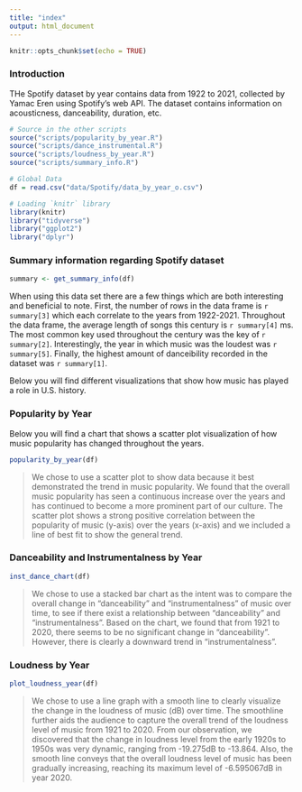 ```yaml
---
title: "index"
output: html_document
---
```


```r
knitr::opts_chunk$set(echo = TRUE)
```

### Introduction
THe Spotify dataset by year contains data from 1922 to 2021, collected by Yamac Eren using Spotify's web API. The dataset contains information on acousticness, danceability, duration, etc.

```r
# Source in the other scripts
source("scripts/popularity_by_year.R")
source("scripts/dance_instrumental.R")
source("scripts/loudness_by_year.R")
source("scripts/summary_info.R")

# Global Data
df = read.csv("data/Spotify/data_by_year_o.csv")

# Loading `knitr` library
library(knitr)
library("tidyverse")
library("ggplot2")
library("dplyr")

```
### Summary information regarding Spotify dataset

```r
summary <- get_summary_info(df)
```

When using this data set there are a few things which are both interesting and beneficial to note. First, the number of rows in the data frame is `r summary[3]` which each correlate to the years from 1922-2021. Throughout the data frame, the average length of songs this century is `r summary[4]` ms. The most common key used throughout the century was the key of `r summary[2]`. Interestingly, the year in which music was the loudest was `r summary[5]`. Finally, the highest amount of danceibility recorded in the dataset was `r summary[1]`.

Below you will find different visualizations that show how music has played a role in U.S. history.

### Popularity by Year

Below you will find a chart that shows a scatter plot visualization of how 
music popularity has changed throughout the years. 

```r
popularity_by_year(df)
```

>We chose to use a scatter plot to show data because it best demonstrated the 
trend in music popularity. We found that the overall music popularity has seen 
a continuous increase over the years and has continued to become a more 
prominent part of our culture. The scatter plot shows a strong positive 
correlation between the popularity of music (y-axis) over the years (x-axis) 
and we included a line of best fit to show the general trend. 

### Danceability and Instrumentalness by Year

```r
inst_dance_chart(df)
```

>We chose to use a stacked bar chart as the intent was to compare the overall change in "danceability" and "instrumentalness" of music over time, to see if there exist a relationship between "danceability" and "instrumentalness". Based on the chart, we found that from 1921 to 2020, there seems to be no significant change in "danceability". However, there is clearly a downward trend in "instrumentalness".

### Loudness by Year

```r
plot_loudness_year(df)
```

>We chose to use a line graph with a smooth line to clearly visualize the change
in the loudness of music (dB) over time. The smoothline further aids the audience
to capture the overall trend of the loudness level of music from 1921 to 2020.
From our observation, we discovered that the change in loudness level from the early
1920s to 1950s was very dynamic, ranging from -19.275dB to -13.864. Also, the smooth
line conveys that the overall loudness level of music has been gradually increasing,
reaching its maximum level of -6.595067dB  in year 2020.